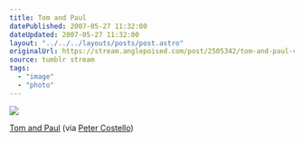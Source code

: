 ```yaml
---
title: Tom and Paul
datePublished: 2007-05-27 11:32:00
dateUpdated: 2007-05-27 11:32:00
layout: "../../../layouts/posts/post.astro"
originalUrl: https://stream.anglepoised.com/post/2505342/tom-and-paul-via-peter-costello
source: tumblr stream
tags:
  - "image"
  - "photo"
---
```


![](/images/notes/tom-and-paul.jpg)

[Tom and Paul](https://www.flickr.com/photos/petercostello/438416775) (via [Peter Costello](http://flickr.com/photos/petercostello))
